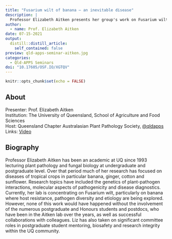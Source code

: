 ```yaml
---
title: "Fusarium wilt of banana – an inevitable disease"
description: |
  Professor Elizabeth Aitken presents her group's work on Fusarium wilt, particularly on banana where host resistance, pathogen diversity and etiology are being explored for the Queensland Chapter of the Australasian Plant Pathology Society (APPS).
author:
  - name: Prof. Elizabeth Aitken
date: 07-15-2021
output:
  distill::distill_article:
    self_contained: false
preview: qld-apps-seminar-aitken.jpg
categories:
  - Qld-APPS Seminars
doi: "10.17605/OSF.IO/XGTQV"
---
```


```r
knitr::opts_chunk$set(echo = FALSE)
```

## About

Presenter: Prof. Elizabeth Aitken\
Institution: The University of Queensland, School of Agriculture and Food Sciences\
Host: Queensland Chapter Australasian Plant Pathology Society, [\@qldapps](https://twitter.com/qldapps)\
Links: [Video](https://youtu.be/kbRoZublp1M)

## Biography

Professor Elizabeth Aitken has been an academic at UQ since 1993 lecturing plant pathology and fungal biology at undergraduate and postgraduate level.
Over that period much of her research has focused on diseases of tropical crops in particular banana, ginger, cotton and sunflower.
Research topics have included the genetics of plant-pathogen interactions, molecular aspects of pathogenicity and disease diagnostics.
Currently, her lab is concentrating on Fusarium wilt, particularly on banana where host resistance, pathogen diversity and etiology are being explored.
However, none of this work would have happened without the involvement of the numerous postgraduate and Honours students and postdocs, who have been in the Aitken lab over the years, as well as successful collaborations with colleagues.
Liz has also taken on significant committee roles in postgraduate student mentoring, biosafety and research integrity within the UQ community.
